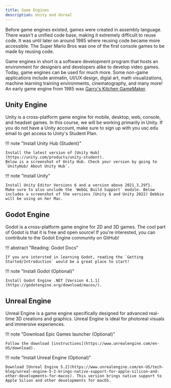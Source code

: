 ```yaml
---
title: Game Engines
description: Unity and Unreal
---
```

Before game engines existed, games were created in assembly language. There wasn't a unified code base, making it extremely difficult to reuse code. It was until later on around 1985 where reusing code became more accessible. The Super Mario Bros was one of the first console games to be made by reusing code. 

Game engines in short is a software development program that hosts an environment for designers and developers alike to develop video games. Today, game engines can be used for much more. Some non-game applications include animatin, UI/UX design, digial art, math visualizations, machine learning training environments, cinematography, and many more! An early game engine from 1985 was [Garry's Kitchen GameMaker]().

## Unity Engine
Unity is a cross-platform game engine for mobile, desktop, web, console, and headset games. In this course, we will be working primarily in Unity. If you do not have a Unity account, make sure to sign up with you usc.edu email to get access to Unity's Student Plan.

!!! note "Install Unity Hub (Student)"

    Install the latest version of [Unity Hub](https://unity.com/products/unity-student).
    Below is a screenshot of Unity Hub. Check your version by going to `UnityHub/ About Unity Hub`.


!!! note "Install Unity"

    Install Unity Editor Versions 6 and a version above 2021.3.29f1.
    Make sure to also unclude the `WebGL Build Support` module. Below includes a screenshot of the versions (Unity 6 and Unity 2022) Debbie will be using on her Mac. 


## Godot Engine
Godot is a cross-platform game engine for 2D and 3D games. The cool part of Godot is that it is free and open source! If you're interested, you can contribute to the Godot Engine community on GitHub!

!!! abstract "Reading: Godot Docs"

    If you are intersted in learning Godot, reading the `Getting Started/Introduction` would be a great place to start!


!!! note "Install Godot (Optional)"

    Install Godot Engine .NET [Version 4.1.1](https://godotengine.org/download/macos/).


## Unreal Engine
Unreal Engine is a game engine specifically designed for advanced real-time 3D creations and graphics. Unreal Engine is ideal for photoreal visuals and immersive experiences. 

!!! note "Download Epic Games launcher (Optional)"

    Follow the download [instructions](https://www.unrealengine.com/en-US/download).


!!! note "Install Unreal Engine (Optional)"

    Download [Unreal Engine 5.2](https://www.unrealengine.com/en-US/tech-blog/unreal-engine-5-2-brings-native-support-for-apple-silicon-and-other-developments-for-macos). This version brings native support to Apple Silion and other developments for macOS.
    
